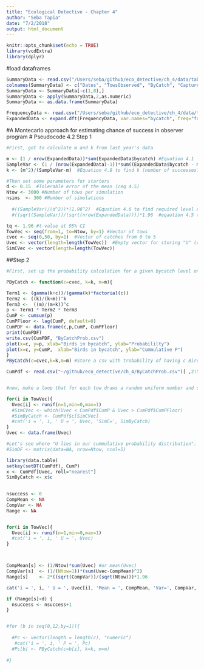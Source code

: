 ```yaml
---
title: "Ecological Detective - Chapter 4"
author: "Seba Tapia"
date: "7/2/2018"
output: html_document
---
```



```r
knitr::opts_chunk$set(echo = TRUE)
library(vcdExtra)
library(dplyr)
```

#load dataframes
```r
SummaryData <- read.csv("/Users/seba/github/eco_detective/ch_4/data/table_4_2.csv")
colnames(SummaryData) <- c("Dates", "TowsObserved", "ByCatch", "Capture rate (birds/tow)")
SummaryData <- SummaryData[-c(1,8),]
SummaryData <- apply(SummaryData,2,as.numeric)
SummaryData <- as.data.frame(SummaryData)

FrequencyData <- read.csv("/Users/seba/github/eco_detective/ch_4/data/table_4_3.csv")
ExpandedData <- expand.dft(FrequencyData, var.names="bycatch", freq="frequency")
```

#A Montecarlo approach for estimating chance of success in observer program
# Pseudocode 4.2 Step 1
```r
#First, got to calculate m and k from last year's data

m <- (1 / nrow(ExpandedData))*sum(ExpandedData$bycatch) #Equation 4.1
SampleVar <- (1 / (nrow(ExpandedData)-1))*sum((ExpandedData$bycatch - m)^2) #Equation 4.2 for the sample variance needed for k
k <- (m^2)/(SampleVar-m)  #Equation 4.8 to find k (number of successes??)

#Then set some parameters for starters
d <- 0.15  #Tolerable error of the mean (ceq 4.5)
Ntow <- 3000 #Number of tows per simulation
nsims  <- 300 #Number of simulations
  
  #((SampleVar)/(d^2))*(1.96^2)  #Equation 4.6 to find required level of observer coverage
  #((sqrt(SampleVar))/(sqrt(nrow(ExpandedData))))*1.96  #eqaution 4.5 to find tolerable error of mean

tq <- 1.96 #t-value at 95% CI
TowVec <- seq(from=1, to=Ntow, by=1) #Vector of tows
cvec <- seq(0,50, by=1)  #Vector of catches from 0 to 5
Uvec <- vector(length=length(TowVec))  #Empty vector for storing "U" (random value between 0 and 1) for each tow
SimCVec <- vector(length=length(TowVec))
```

##Step 2
```r
#First, set up the probability calculation for a given bycatch level on the ith tow, then calculate cumulative probability for up to a level of bycatch

PByCatch <- function(c=cvec, k=k, m=m){

Term1 <- (gamma(k+c))/(gamma(k)*factorial(c))
Term2 <- ((k)/(k+m))^k
Term3 <-  ((m)/(m+k))^c
p <- Term1 * Term2 * Term3
CumP <- cumsum(p)
CumPFloor <- lag(CumP, default=0)
CumPDF <- data.frame(c,p,CumP, CumPFloor)
print(CumPDF)
write.csv(CumPDF, "ByCatchProb.csv")
plot(x=c, y=p, xlab="Birds in bycatch", ylab="Probabililty")
plot(x=c, y=CumP,  xlab="Birds in bycatch", ylab="Cummulative P")
}
PByCatch(c=cvec,k=k,m=m) #Store a csv with trobability of having c Birds in a net (p) and c or less birds in a net (cumP)

CumPdf <- read.csv("~/github/eco_detective/ch_4/ByCatchProb.csv")[ ,2:5] #Load said csv


#now, make a loop that for each tow draws a random uniform number and store it as UVec

for(i in TowVec){
  Uvec[i] <- runif(n=1,min=0,max=1)
  #SimCVec <- which(Uvec < CumPdf$CumP & Uvec > CumPdf$CumPFloor)
  #SimByCatch <- CumPdf$c[SimCVec]
  #cat('i = ', i, ' U = ', Uvec, 'SimC=', SimByCatch)
}
Uvec <- data.frame(Uvec)

#Let's see where "U lies in our cummulative probability distribution". Give every U a catch value, based on the cumullative probability distribution
#SimDF <- matrix(data=NA, nrow=Ntow, ncol=5)

library(data.table)
setkey(setDT(CumPdf), CumP)
x <- CumPdf[Uvec, roll="nearest"]
SimByCatch <- x$c

  
nsuccess <- 0
CompMean <- NA
CompVar <- NA
Range <- NA


for(i in TowVec){
  Uvec[i] <- runif(n=1,min=0,max=1)
  #cat('i = ', i, ' U = ', Uvec)
}



CompMean[s] <- (1/Ntow)*sum(Uvec) #or mean(Uvec)
CompVar[s]  <- (1/(Ntow=1))*(sum(Uvec-CompMean)^2)
Range[s]    <- 2*((sqrt(CompVar))/(sqrt(Ntow)))*1.96

cat('i = ', i, ' U = ', Uvec[i], 'Mean = ', CompMean, 'Var=', CompVar, 'Range=', Range)

if (Range[s]<d) {
  nsuccess <- nsuccess+1
}


#for (b in seq(0,12,by=1)){
  
  #Pc <- vector(length = length(c), "numeric")
   #cat('i = ', i, ' P = ', Pc)
  #Pc[b] <- PByCatch(c=b[i], k=k, m=m)
  
#}
  

```